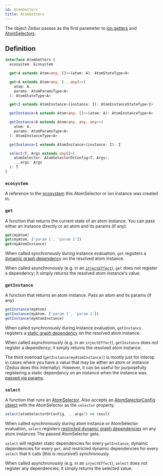 ```yaml
---
id: AtomGetters
title: AtomGetters
---
```


The object Zedux passes as the first parameter to [ion getters](../factories/ion#get) and [AtomSelectors](AtomSelector).

## Definition

```ts
interface AtomGetters {
  ecosystem: Ecosystem

  get<A extends Atom<any, []>>(atom: A): AtomStateType<A>

  get<A extends Atom<any, [...any]>>(
    atom: A,
    params: AtomParamsType<A>
  ): AtomStateType<A>

  get<I extends AtomInstance>(instance: I): AtomInstanceStateType<I>

  getInstance<A extends Atom<any, []>>(atom: A): AtomInstanceType<A>

  getInstance<A extends Atom<any, any, any>>(
    atom: A,
    params: AtomParamsType<A>
  ): AtomInstanceType<A>

  getInstance<I extends AtomInstance>(instance: I): I

  select<T, Args extends any[]>(
    atomSelector: AtomSelectorOrConfig<T, Args>,
    ...args: Args
  ): T
}
```

### `ecosystem`

A reference to the [ecosystem](../classes/Ecosystem) this AtomSelector or ion instance was created in.

### `get`

A function that returns the current state of an atom instance. You can pass either an instance directly or an atom and its params (if any).

```ts
get(myAtom)
get(myAtom, ['param 1', 'param 2'])
get(myAtomInstance)
```

When called synchronously during instance evaluation, `get` registers a [dynamic graph dependency](../glossary#dynamic-graph-dependency) on the resolved atom instance.

When called asynchronously (e.g. in an [`injectEffect`](../injectors/injectEffect)), `get` does not register a dependency; it simply returns the resolved atom instance's value.

### `getInstance`

A function that returns an atom instance. Pass an atom and its params (if any)

```ts
getInstance(myAtom)
getInstance(myAtom, ['param 1', 'param 2'])
getInstance(myAtomInstance)
```

When called synchronously during instance evaluation, `getInstance` registers a [static graph dependency](../glossary#static-graph-dependency) on the resolved atom instance.

When called asynchronously (e.g. in an `injectEffect`), `getInstance` does not register a dependency; it simply returns the resolved atom instance.

The third overload (`getInstance(myAtomInstance)`) is mostly just for interop in cases where you have a value that may be either an atom or instance (Zedux does this internally). However, it can be useful for purposefully registering a static dependency on an instance when the instance was [passed via params](../classes/AtomInstance#params).

### `select`

A function that runs an [AtomSelector](AtomSelector). Also accepts an [AtomSelectorConfig object](AtomSelector#atomselectorconfig) with the AtomSelector as the `selector` property.

```ts
select(atomSelectorOrConfig, ...args?) => result
```

When called synchronously during atom instance or AtomSelector evaluation, `select` registers [restricted dynamic graph dependencies](../glossary/#restricted-dynamic-graph-dependency) on any atom instances The passed AtomSelector gets.

`select` will register static dependencies for every `getInstance`, dynamic dependencies for every `get`, and restricted dynamic dependencies for every `select` that it calls (this is recursive!) synchronously.

When called asynchronously (e.g. in an `injectEffect`), `select` does not register any dependencies; it simply returns the selected value.
